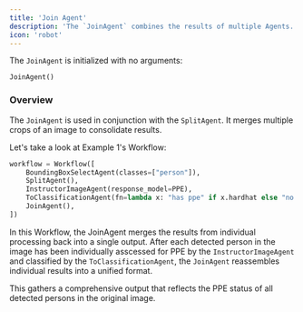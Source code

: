 ```yaml
---
title: 'Join Agent'
description: 'The `JoinAgent` combines the results of multiple Agents.'
icon: 'robot'
---
```


The `JoinAgent` is initialized with no arguments: 

```
JoinAgent()
```

### Overview

The `JoinAgent` is used in conjunction with the `SplitAgent`. It merges multiple crops of an image to consolidate results.

Let's take a look at Example 1's Workflow:

```python example_1.py
workflow = Workflow([
    BoundingBoxSelectAgent(classes=["person"]),
    SplitAgent(),
    InstructorImageAgent(response_model=PPE),
    ToClassificationAgent(fn=lambda x: "has ppe" if x.hardhat else "no ppe"),
    JoinAgent(),
])
```

In this Workflow, the JoinAgent merges the results from individual processing back into a single output. After each detected person in the image has been individually asscessed for PPE by the `InstructorImageAgent` and classified by the `ToClassificationAgent`, the `JoinAgent` reassembles individual results into a unified format.

This gathers a comprehensive output that reflects the PPE status of all detected persons in the original image.